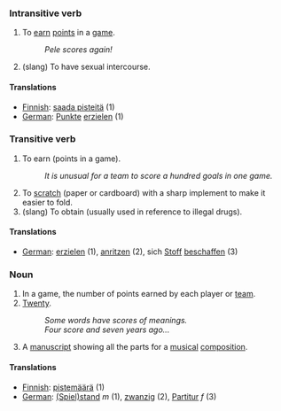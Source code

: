 ===Intransitive verb===

# To [[earn]] [[point]]s in a [[game]].
#: ''Pele scores again!''
# (slang) To have sexual intercourse.

====Translations====
*[[Finnish]]: [[saada pisteitä]] (1)
*[[German]]: [[Punkt]]e [[erzielen]] (1)

===Transitive verb===

# To earn (points in a game).
#: ''It is unusual for a team to score a hundred goals in one game.''
# To [[scratch]] (paper or cardboard) with a sharp implement to make it easier to fold.
# (slang) To obtain (usually used in reference to illegal drugs).

====Translations====
*[[German]]: [[erzielen]] (1), [[anritzen]] (2), sich [[Stoff]] [[beschaffen]] (3)

===Noun===

# In a game, the number of points earned by each player or [[team]].
# [[Twenty]].
#: ''Some words have scores of meanings.''
#: ''Four score and seven years ago...''
# A [[manuscript]] showing all the parts for a [[musical]] [[composition]].

====Translations====
*[[Finnish]]: [[pistemäärä]] (1)
*[[German]]: [[Spielstand|(Spiel)stand]] ''m'' (1), [[zwanzig]] (2), [[Partitur]] ''f'' (3)